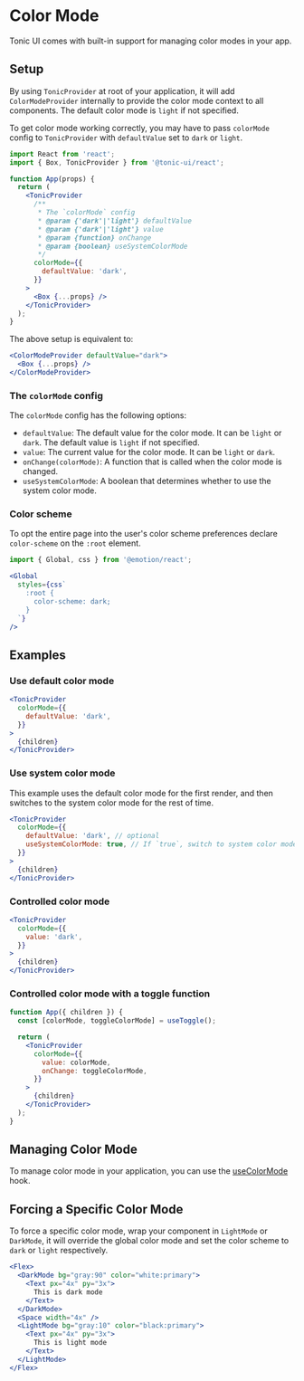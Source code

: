 # Color Mode

Tonic UI comes with built-in support for managing color modes in your app.

## Setup

By using `TonicProvider` at root of your application, it will add `ColorModeProvider` internally to provide the color mode context to all components. The default color mode is `light` if not specified.

To get color mode working correctly, you may have to pass `colorMode` config to `TonicProvider` with `defaultValue` set to `dark` or `light`.

```jsx disabled
import React from 'react';
import { Box, TonicProvider } from '@tonic-ui/react';

function App(props) {
  return (
    <TonicProvider
      /**
       * The `colorMode` config
       * @param {'dark'|'light'} defaultValue
       * @param {'dark'|'light'} value
       * @param {function} onChange
       * @param {boolean} useSystemColorMode
       */
      colorMode={{
        defaultValue: 'dark',
      }}
    >
      <Box {...props} />
    </TonicProvider>
  );
}
```

The above setup is equivalent to:

```jsx disabled
<ColorModeProvider defaultValue="dark">
  <Box {...props} />
</ColorModeProvider>
```

### The `colorMode` config

The `colorMode` config has the following options:

* `defaultValue`: The default value for the color mode. It can be `light` or `dark`. The default value is `light` if not specified.
* `value`: The current value for the color mode. It can be `light` or `dark`.
* `onChange(colorMode)`: A function that is called when the color mode is changed.
* `useSystemColorMode`: A boolean that determines whether to use the system color mode.

### Color scheme

To opt the entire page into the user's color scheme preferences declare `color-scheme` on the `:root` element.

```jsx disabled
import { Global, css } from '@emotion/react';
```

```jsx disabled
<Global
  styles={css`
    :root {
      color-scheme: dark;
    }
  `}
/>
```

## Examples

### Use default color mode

```jsx disabled
<TonicProvider
  colorMode={{
    defaultValue: 'dark',
  }}
>
  {children}
</TonicProvider>
```

### Use system color mode

This example uses the default color mode for the first render, and then switches to the system color mode for the rest of time.

```jsx disabled
<TonicProvider
  colorMode={{
    defaultValue: 'dark', // optional
    useSystemColorMode: true, // If `true`, switch to system color mode after the first render.
  }}
>
  {children}
</TonicProvider>
```

### Controlled color mode

```jsx disabled
<TonicProvider
  colorMode={{
    value: 'dark',
  }}
>
  {children}
</TonicProvider>
```

### Controlled color mode with a toggle function

```jsx disabled
function App({ children }) {
  const [colorMode, toggleColorMode] = useToggle();

  return (
    <TonicProvider
      colorMode={{
        value: colorMode,
        onChange: toggleColorMode,
      }}
    >
      {children}
    </TonicProvider>
  );
}
```

## Managing Color Mode

To manage color mode in your application, you can use the [useColorMode](color-mode/useColorMode) hook.

## Forcing a Specific Color Mode

To force a specific color mode, wrap your component in `LightMode` or `DarkMode`, it will override the global color mode and set the color scheme to `dark` or `light` respectively.

```jsx
<Flex>
  <DarkMode bg="gray:90" color="white:primary">
    <Text px="4x" py="3x">
      This is dark mode
    </Text>
  </DarkMode>
  <Space width="4x" />
  <LightMode bg="gray:10" color="black:primary">
    <Text px="4x" py="3x">
      This is light mode
    </Text>
  </LightMode>
</Flex>
```

